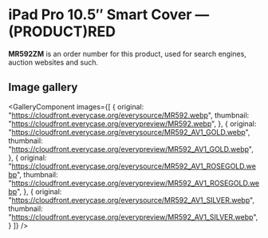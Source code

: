 
# iPad Pro 10.5″ Smart Cover — (PRODUCT)RED

<Callout type='info' emoji='👉🏻'>**MR592ZM** is an order number for this product, used for search engines, auction websites and such.</Callout>

## Image gallery

<GalleryComponent
    images={[
      {
        original: "https://cloudfront.everycase.org/everysource/MR592.webp",
        thumbnail: "https://cloudfront.everycase.org/everypreview/MR592.webp",
      },
      {
        original: "https://cloudfront.everycase.org/everysource/MR592_AV1_GOLD.webp",
        thumbnail: "https://cloudfront.everycase.org/everypreview/MR592_AV1_GOLD.webp",
      },
      {
        original: "https://cloudfront.everycase.org/everysource/MR592_AV1_ROSEGOLD.webp",
        thumbnail: "https://cloudfront.everycase.org/everypreview/MR592_AV1_ROSEGOLD.webp",
      },
      {
        original: "https://cloudfront.everycase.org/everysource/MR592_AV1_SILVER.webp",
        thumbnail: "https://cloudfront.everycase.org/everypreview/MR592_AV1_SILVER.webp",
      }
    ]}
  />
